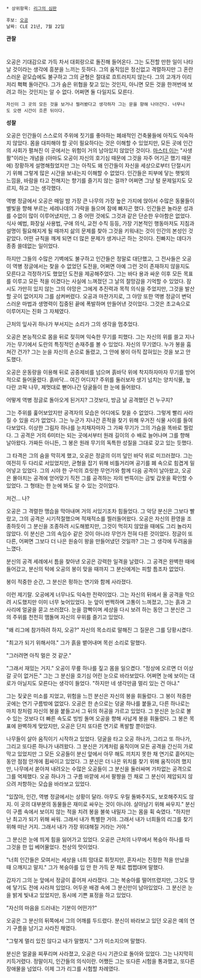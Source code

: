  * 상위항목: [[리그의 심판]]

 후보: [[오공(리그 오브 레전드)|오공]]
 ﻿날짜: CLE 21년, 7월 22일
 

'''﻿관찰'''
 ﻿
오공은 기대감으로 가득 차서 대회랑으로 돌진해 들어온다. 그는 도전할 만한 일이 나타날 것이라는 생각에 흥분을 느끼는 듯하다. 그의 움직임은 정신없고 격렬하지만 그 혼란스러운 겉모습에도 불구하고 그의 균형은 절대로 흐트러지지 않는다. 그의 고개가 이리저리 홱홱 돌아간다. 그가 숨은 위협을 찾고 있는 것인지, 아니면 모든 것을 한꺼번에 보려고 하는 것인지는 알 수 없다. 어쩌면 둘 다일지도 모른다.
 
 자신이 그 곳의 모든 것을 보거나 찔러봤다고 생각하자 그는 문을 향해 나아간다. 너무나도 오랜 시간이 흐른 뒤이다.
 

'''성찰'''
 
오공은 인간들이 스스로의 주위에 짓기를 좋아하는 폐쇄적인 건축물들에 아직도 익숙하지 않았다. 몸을 대피해야 할 곳이 필요하다는 것은 이해할 수 있었지만, 모든 곳에 인간의 사회가 펼쳐진 이 곳에서는 위험이 거의 남아있지 않았던 것이다. [[마스터 이]]는 "사생활"이라는 개념을 (아마도 오공이 자신의 호기심 때문에 그것을 자주 어기곤 했기 때문에) 장황하게 설명해줬었지만 그는 아직도 왜 인간들이 자신을 세상으로부터 단절시키기 위해 그렇게 많은 시간을 보내는지 이해할 수 없었다. 인간들은 피부에 닿는 햇빛의 느낌을, 바람을 타고 전해지는 향기를 즐기지 않는 걸까? 어쩌면 그냥 털 문제일지도 모르지, 하고 그는 생각했다.
 
역병 정글에서 오공은 매일 밤 가장 큰 나무의 가장 높은 가지에 앉아서 수많은 동물들이 별빛을 향해 부르는 세레나데의 가락을 들으며 잠에 빠지곤 했다. 인간들은 놀라운 성과를 수없이 많이 이루어냈지만, 그 중 어떤 것에도 그것과 같은 단순한 우아함은 없었다. 식사 예법, 화장실 사용법, 구애 의식, 교전 수칙 등등, 가장 기본적인 행동마저도 지침과 설명이 필요해지게 될 때까지 삶의 문제를 찾아 그것을 키워내는 것이 인간의 본성인 것 같았다. 어떤 규칙을 깨게 되면 더 많은 문제가 생겨나곤 하는 것이다. 진빠지는 데다가 종종 쓸데없는 일이었다.
 
하지만 그들의 수많은 기벽에도 불구하고 인간들은 정말로 대단했고, 그 전사들은 오공이 역병 정글에서는 찾을 수 없었던 도전을, 어쩌면 아예 그런 것이 존재하지 않을지도 모른다고 걱정하기도 했었던 도전을 제공해주었다. 그는 바다 용과 싸운 이후 모든 목표를 이루고 모든 적을 이겼다는 사실에 느껴졌던 그 날의 절망감을 기억할 수 있었다. 잠시도 가만히 있지 않는 그의 야망은 그에게 추진력과 목적 의식을 주었지만, 그것을 발산할 곳이 없어지자 그를 삼켜버렸다. 오공과 마찬가지로, 그 야망 또한 역병 정글이 변덕스러운 마법과 생명력이 집중된 끝에 폭발하며 만들어낸 것이었다. 그것은 초고속으로 이루어지는 진화 그 자체였다.
 
근처의 잎사귀 하나가 부서지는 소리가 그의 생각을 멈추었다.
 
오공은 본능적으로 몸을 뒤로 젖히며 익숙한 무기를 피했다. 그는 자신의 위를 쓸고 지나가는 무기에서 도란의 특징적인 손재주를 볼 수 있었다. 자신의 무기였다. 누가 봉을 훔쳐간 건가? 그는 눈을 자신의 손으로 돌렸고, 그 안에 봉이 아직 잡혀있는 것을 보고 안도했다.
 
오공은 운동량을 이용해 뒤로 공중제비를 넘으며 흙바닥 위에 착지하자마자 무기를 방어적으로 들어올렸다. 흙바닥… 여긴 어디지? 주위를 둘러보자 생기 넘치는 양치식물, 높다란 코팍 나무, 제멋대로 뻗어나간 덩굴들이 한 눈에 들어왔다.
 
어떻게 역병 정글로 돌아오게 된거지? 그것보다, 방금 날 공격했던 건 누구지?
 
그는 주위를 훑어보았지만 공격자의 모습은 어디에도 찾을 수 없었다. 그렇게 빨리 사라질 수 있을 리가 없었다. 그는 누군가 지나간 흔적을 찾기 위해 우거진 식물 사이를 들여다보았다. 이상한 그림자 하나를 눈치채자마자 그 가짜 무기가 그의 가슴을 똑바로 찔렀다. 그 공격은 거의 6미터는 되는 곳에서부터 원래 길이의 수 배로 늘어나며 그를 향해 날아왔다. 가짜든 아니든, 그 봉은 원래 무기의 독특한 성질을 그대로 갖고 있는 듯했다.
 
그 타격은 그의 숨을 막히게 했고, 오공은 정글의 이끼 덮인 바닥 위로 미끄러졌다. 그는 여전히 두 다리로 서있었지만, 균형을 잡기 위해 비틀거리며 공기를 폐 속으로 힘겹게 밀어넣고 있었다. 그의 시야 한 구석의 흐릿한 무언가와 함께 다음 공격이 날아왔고, 오공은 몰아치는 공격에 얻어맞기 직전 그를 공격하는 자의 번뜩이는 금빛 갑옷을 확인할 수 있었다. 그 형태는 한 눈에 봐도 알 수 있는 것이었다.
 
저건… 나?
 
오공은 그 격렬한 맹습을 막아내며 거의 서있기조차 힘들었다. 그 악당 분신은 그보다 빨랐고, 그의 공격은 시기적절했으며 적재적소를 찔러들어왔다. 오공은 자신의 환영을 조종하듯이 그 분신을 조종하려 시도해봤지만, 그것이 먹히지 않았을 때에도 그리 놀라지 않았다. 이 분신은 그의 속임수 같은 것이 아니라 무언가 전혀 다른 것이었다. 정글이 또다른, 어쩌면 그보다 더 나은 원숭이 왕을 만들어냈던 것일까? 그는 그 생각에 두려움을 느꼈다.
 
분신의 공격 세례에서 틈을 찾아낸 오공은 강력한 일격을 날렸다. 그 공격은 완벽한 때에 들어갔고, 분신의 턱에 오공의 봉이 맞을 때까지 그 분신에게는 피할 틈조차 없었다.
 
봉이 적중한 순간, 그 분신은 펑하는 연기와 함께 사라졌다.
 
이런 제기랄. 오공에게 너무나도 익숙한 전략이었다. 그는 자신의 뒤에서 올 공격을 막으려 시도했지만 이미 너무 늦어있었다. 눈 앞이 번쩍하며 고통이 느껴졌고, 그는 흙과 고사리에 얼굴을 묻고 쓰러졌다. 눈을 깜빡이며 세상을 다시 보려 하는 동안 그 분신은 그의 주위를 천천히 맴돌며 자신의 우위를 즐기고 있었다.
 
"왜 리그에 참가하려 하지, 오공?" 자신의 목소리로 말해진 그 질문은 그를 당황시켰다.
 
"최고가 되기 위해서야." 그가 흙을 뱉어내며 목쉰 소리로 말했다.
 
"그러려면 아직 멀은 것 같군."
 
"그래서 재밌는 거지." 오공이 무릎 하나를 짚고 몸을 일으켰다. "정상에 오르면 더 이상 갈 곳이 없거든." 그는 그 분신을 호기심 어린 눈으로 바라보았다. 어쩌면 눈에 보이는 대로가 아닐지도 모른다는 생각이 들었다. "하지만 네 생각만큼 멀리 있는 건 아냐."
 
그는 짖궃은 미소를 지었고, 위험을 느낀 분신은 자신의 봉을 휘둘렀다. 그 봉이 적중한 곳에는 연기 구름밖에 없었다. 오공은 한 손으로는 덩굴 하나를 붙들고, 다른 하나로는 마치 창처럼 자신의 봉을 붙들고서 그 뒤의 허공을 가르고 있었다. 그 분신은 눈으로 볼 수 있는 것보다 더 빠른 속도로 빙빙 돌며 오공을 향해 사납게 봉을 휘둘렀다. 그 봉은 목표에 완벽하게 맞았지만, 오공은 단지 또다른 연기로 폭발할 뿐이었다.
 
나무들이 살아 움직이기 시작하고 있었다. 덩굴을 타고 오공 하나가, 그리고 또 하나가, 그리고 또다른 하나가 내려왔다. 그 분신은 기계처럼 움직이며 모든 공격을 간신히 가로막고 있었지만 그 모든 오공들이 분신 앞에서 아무 해도 끼치지 못한 채 연기로 흩어지는 동안 점점 안개에 휩싸이고 있었다. 그 분신은 더 나은 위치를 찾기 위해 움직이려 했지만, 나무에서 쏟아져 내려오는 수많은 오공들이 그 분신을 둘러싸며 가차없는 공격으로 그를 억제했다. 오공 하나가 그 구름 바깥에 서서 팔짱을 낀 채로 그 분신이 제압되지 않으려 저항하는 모습을 바라보고 있었다.
 
"있잖아, 인간, 역병 정글에서는 상황이 달라. 아무도 우릴 돌봐주지도, 보호해주지도 않지. 이 곳의 대부분의 동물들은 재미로 싸우는 것이 아니야. 살아남기 위해 싸우지." 분신이 구름 속에서 보이지 않는 적을 치려 봉을 불쑥 내밀자 그는 몸을 휙 숙였다. "하지만 난 최고가 되기 위해 싸워. 그래서 내가 특별한 거야. 그래서 내가 너희들의 리그를 찾기 위해 떠난 거지. 그래서 내가 가장 위대해질 거라는 거야."
 
그 분신은 눈에 띄게 힘을 잃어가고 있었다. 오공은 근처의 나무에서 복숭아 하나를 따 그것을 한 입 베어물었다. 천상의 맛이었다.
 
"너희 인간들은 모여서는 세상을 너희 맘대로 휘젓지만, 혼자서는 진정한 적을 만났을 때 으깨지고 말지." 그가 복숭아를 입 안 한 가득 문 채로 쩝쩝대며 말했다.
 
갑자기 그의 눈 앞에서 정글이 흩어져 사라졌다. 그는 복숭아를 떨어뜨렸지만, 그것도 땅에 닿기도 전에 사라져 있었다. 어두운 배경 속에 그 분신만이 남아있었다. 그 분신은 눈을 밝게 빛내고 있었지만, 동시에 기쁜 표정을 하고 있었다.
 
"자신의 마음을 드러내는 기분이 어떤가?"
 
오공은 그 분신의 뒤쪽에서 그의 어깨를 두드렸다. 분신이 바라보고 있던 오공은 예의 연기 구름을 남기고 사라진 채였다.
 
"그렇게 멀리 있진 않다고 내가 말했지." 그가 미소지으며 말했다.
 
분신은 얼굴을 찌푸리며 사라졌고, 오공은 다시 기관으로 돌아와 있었다. 그는 나지막히 키득거렸다. 정말이지, 인간들의 의식이란. 어쨌든 그는 또다른 시험을 통과했고, 또다른 장애물을 넘었다. 이제 그가 리그를 시험할 차례였다.
